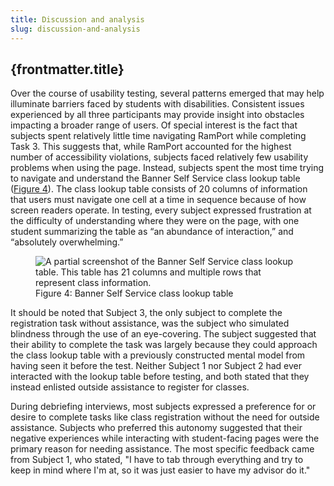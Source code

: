 ```yaml
---
title: Discussion and analysis
slug: discussion-and-analysis
---
```

## {frontmatter.title}

Over the course of usability testing, several patterns emerged that may help illuminate barriers faced by students with disabilities. Consistent issues experienced by all three participants may provide insight into obstacles impacting a broader range of users. Of special interest is the fact that subjects spent relatively little time navigating RamPort while completing Task 3. This suggests that, while RamPort accounted for the highest number of accessibility violations, subjects faced relatively few usability problems when using the page. Instead, subjects spent the most time trying to navigate and understand the Banner Self Service class lookup table ([Figure 4](#figure-4)).
The class lookup table consists of 20 columns of information that users must navigate one cell at a time in sequence because of how screen readers operate. In testing, every subject expressed frustration at the difficulty of understanding where they were on the page, with one student summarizing the table as “an abundance of interaction,” and “absolutely overwhelming.”

<figure id="figure-4">
<img src="/Figure4.png" alt="A partial screenshot of the Banner Self Service class lookup table. This table has 21 columns and multiple rows that represent class information." />

<figcaption>Figure 4: Banner Self Service class lookup table</figcaption>
</figure>

It should be noted that Subject 3, the only subject to complete the registration task without assistance, was the subject who simulated blindness through the use of an eye-covering. The subject suggested that their ability to complete the task was largely because they could approach the class lookup table with a previously constructed mental model from having seen it before the test. Neither Subject 1 nor Subject 2 had ever interacted with the lookup table before testing, and both stated that they instead enlisted outside assistance to register for classes.

During debriefing interviews, most subjects expressed a preference for or desire to complete tasks like class registration without the need for outside assistance. Subjects who preferred this autonomy suggested that their negative experiences while interacting with student-facing pages were the primary reason for needing assistance. The most specific feedback came from Subject 1, who stated, "I have to tab through everything and try to keep in mind where I'm at, so it was just easier to have my advisor do it."